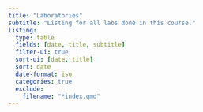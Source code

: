 ```yaml
---
title: "Laboratories"
subtitle: "Listing for all labs done in this course."
listing: 
  type: table
  fields: [date, title, subtitle]
  filter-ui: true
  sort-ui: [date, title]
  sort: date
  date-format: iso
  categories: true
  exclude:
    filename: "*index.qmd"
---
```

